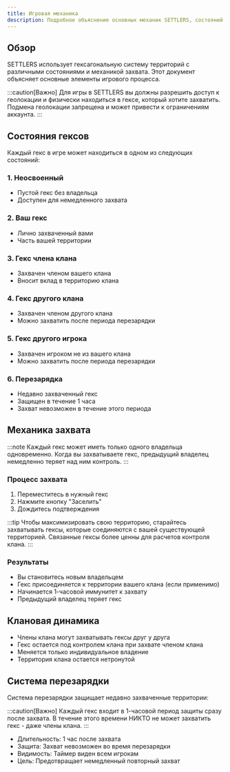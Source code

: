 ```yaml
---
title: Игровая механика
description: Подробное объяснение основных механик SETTLERS, состояний гексов и системы захвата.
---
```



## Обзор

SETTLERS использует гексагональную систему территорий с различными состояниями и механикой захвата. Этот документ объясняет основные элементы игрового процесса.

:::caution[Важно]
Для игры в SETTLERS вы должны разрешить доступ к геолокации и физически находиться в гексе, который хотите захватить. Подмена геолокации запрещена и может привести к ограничениям аккаунта.
:::

## Состояния гексов

Каждый гекс в игре может находиться в одном из следующих состояний:

### 1. Неосвоенный
- Пустой гекс без владельца
- Доступен для немедленного захвата

### 2. Ваш гекс
- Лично захваченный вами
- Часть вашей территории

### 3. Гекс члена клана
- Захвачен членом вашего клана
- Вносит вклад в территорию клана

### 4. Гекс другого клана
- Захвачен членом другого клана
- Можно захватить после периода перезарядки

### 5. Гекс другого игрока
- Захвачен игроком не из вашего клана
- Можно захватить после периода перезарядки

### 6. Перезарядка <Badge text="TBI" />
- Недавно захваченный гекс
- Защищен в течение 1 часа
- Захват невозможен в течение этого периода

## Механика захвата

:::note
Каждый гекс может иметь только одного владельца одновременно. Когда вы захватываете гекс, предыдущий владелец немедленно теряет над ним контроль.
:::


### Процесс захвата
1. Переместитесь в нужный гекс
2. Нажмите кнопку "Заселить"
3. Дождитесь подтверждения

:::tip
Чтобы максимизировать свою территорию, старайтесь захватывать гексы, которые соединяются с вашей существующей территорией. Связанные гексы более ценны для расчетов контроля клана.
:::

### Результаты
- Вы становитесь новым владельцем
- Гекс присоединяется к территории вашего клана (если применимо)
- Начинается 1-часовой иммунитет к захвату
- Предыдущий владелец теряет гекс

## Клановая динамика

- Члены клана могут захватывать гексы друг у друга
- Гекс остается под контролем клана при захвате членом клана
- Меняется только индивидуальное владение
- Территория клана остается нетронутой


## Система перезарядки

Система перезарядки защищает недавно захваченные территории:

:::caution[Важно]
Каждый гекс входит в 1-часовой период защиты сразу после захвата. В течение этого времени НИКТО не может захватить гекс - даже члены клана.
:::

- Длительность: 1 час после захвата
- Защита: Захват невозможен во время перезарядки
- Видимость: Таймер виден всем игрокам
- Цель: Предотвращает немедленный повторный захват 